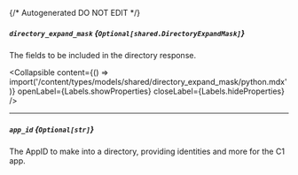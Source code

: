 {/* Autogenerated DO NOT EDIT  */}

##### `directory_expand_mask` *{`Optional[shared.DirectoryExpandMask]`}*
The fields to be included in the directory response.

<Collapsible content={() => import('/content/types/models/shared/directory_expand_mask/python.mdx')} openLabel={Labels.showProperties} closeLabel={Labels.hideProperties} />


---
##### `app_id` *{`Optional[str]`}*
The AppID to make into a directory, providing identities and more for the C1 app.


